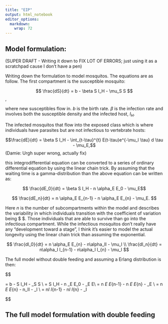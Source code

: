 ```yaml
---
title: "EIP"
output: html_notebook
editor_options: 
  markdown: 
    wrap: 72
---
```


## Model formulation:

(SUPER DRAFT - Writing it down to FIX LOT OF ERRORS; just using it as a scratchpad cause
I don't have a pen)


Writing down the formulation to model mosquitos. The equations are as
follow. The first compartment is the susceptible mosquito:

$$ \frac{dS}{dt} = b - \beta S  I_H - \mu_S S $$,

where new susceptibles flow in. $b$ is the birth rate. $\beta$ is the
infection rate and involves both the susceptible density and the
infected host, $I_H$.

The infected mosquitos that flow into the exposed class which is where
individuals have parasites but are not infectious to vertebrate hosts:

$$\frac{dE}{dt} = \beta S I_H - \int_{t-\tau}^{t} E(t-\tau)e^{-\mu_I \tau} d \tau - \mu_E,$$
(Damie: Urgh super wrong, actually fix)

this integrodifferential equation can be converted to a series of
ordinary differential equation by using the linear chain trick. By
assuming that the waiting time is a gamma-distribution than the above
equation can be written as:

$$ \frac{dE_0}{dt} = \beta S I_H - n \alpha_E E_0 - \mu_E$$

$$
\frac{dE_n}{dt} = n \alpha_E E_{n-1} - n \alpha_E E_{n}  - \mu_E. 
$$

Here $n$ is the number of subcompartments within the model and describes
the variability in which individuals transition with the coefficient of
variation being \$ \frac{1}{\sqrt(n)} \$. Those individuals that are
able to survive than go into the infectious compartment. While the
infectious mosquitos don't really have any "development toward a stage",
I think it's easier to model the actual longevity using the linear chain
trick than assuming the exponential.

$$
\frac{dI_0}{dt} = n \alpha_E E_{n} - n\alpha_II - \mu_I \\
\frac{dI_n}{dt} = n\alpha_I I_{n-1} -  n\alpha_I I_{n} - \mu_I
$$

The full model without double feeding and assuming a Erlang distribution
is then:

$$

\frac{dS}{dt} = b - \beta S I_H - \mu_S S \\
\frac{dE_0}{dt} = \beta S I_H - n \alpha_E E_0 - \mu_E E\\
\frac{dE_n}{dt} = n \alpha_E E_{n-1} - n \alpha_E E_{n} - \mu_E \\
\frac{dI_0}{dt}=  n \alpha_E E_{n} - n\alpha_II - \mu_I \\
\frac{dI_n}{dt} = n\alpha_I I_{n-1} -  n\alpha_I I_{n} - \mu_I

$$


## The full model formulation with double feeding

